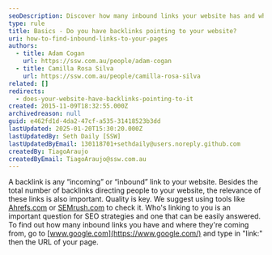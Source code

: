 ```yaml
---
seoDescription: Discover how many inbound links your website has and where they're coming from with our expert guide on finding backlinks.
type: rule
title: Basics - Do you have backlinks pointing to your website?
uri: how-to-find-inbound-links-to-your-pages
authors:
  - title: Adam Cogan
    url: https://ssw.com.au/people/adam-cogan
  - title: Camilla Rosa Silva
    url: https://ssw.com.au/people/camilla-rosa-silva
related: []
redirects:
  - does-your-website-have-backlinks-pointing-to-it
created: 2015-11-09T18:32:55.000Z
archivedreason: null
guid: e462fd1d-4da2-47cf-a535-31418523b3dd
lastUpdated: 2025-01-20T15:30:20.000Z
lastUpdatedBy: Seth Daily [SSW]
lastUpdatedByEmail: 130118701+sethdaily@users.noreply.github.com
createdBy: TiagoAraujo
createdByEmail: TiagoAraujo@ssw.com.au
---
```


A backlink is any “incoming” or “inbound” link to your website. Besides the total number of backlinks directing people to your website, the relevance of these links is also important. Quality is key. We suggest using tools like [Ahrefs.com](https://ahrefs.com/) or [SEMrush.com](https://www.semrush.com/) to check it.
Who's linking to you is an important question for SEO strategies and one that can be easily answered. To find out how many inbound links you have and where they're coming from, go to [www.google.com](https://www.google.com/) and type in "link:" then the URL of your page.
